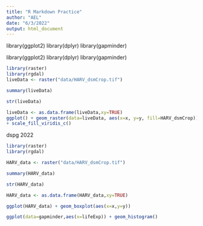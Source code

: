 ```yaml
---
title: "R Markdown Practice"
author: "AEL"
date: "6/3/2022"
output: html_document
---
```

library(ggplot2)
library(dplyr)
library(gapminder)


library(ggplot2)
library(dplyr)
library(gapminder)
```r
library(raster)
library(rgdal)
liveData <- raster("data/HARV_dsmCrop.tif")

```

```r
summary(liveData)
```
```r
str(liveData)
```
```r
liveData <- as.data.frame(liveData,xy=TRUE)
ggplot() + geom_raster(data=liveData, aes(x=x, y=y, fill=HARV_dsmCrop))
+ scale_fill_viridis_c()
```
dspg 2022

```r
library(raster)
library(rgdal)
```

```r
HARV_data <- raster("data/HARV_dsmCrop.tif")
```
```r
summary(HARV_data)
```

```r
str(HARV_data)
```

```r
HARV_data <- as.data.frame(HARV_data,xy=TRUE) 
```

```r
ggplot(HARV_data) + geom_boxplot(aes(x=x,y=y))
```

```r
ggplot(data=gapminder,aes(x=lifeExp)) + geom_histogram()
```


